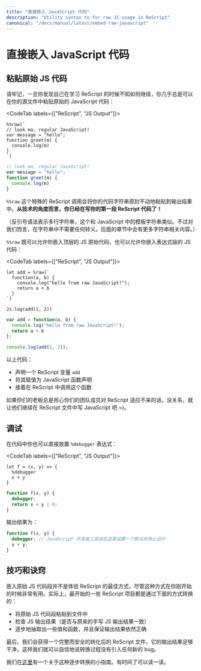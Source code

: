```yaml
---
title: "直接嵌入 JavaScript 代码"
description: "Utility syntax to for raw JS usage in ReScript"
canonical: "/docs/manual/latest/embed-raw-javascript"
---
```


<!--
# Embed Raw JavaScript
-->
# 直接嵌入 JavaScript 代码

<!--
## Paste Raw JS Code
-->
## 粘贴原始 JS 代码

<!--
First thing first. If you're ever stuck learning ReScript, remember that you can always just paste raw JavaScript code into our source file:
-->

请牢记，一旦你发现自己在学习 ReScript 的时候不知如何继续，你几乎总是可以在你的源文件中粘贴原始的 JavaScript 代码：

<CodeTab labels={["ReScript", "JS Output"]}>

```res example
%%raw(`
// look ma, regular JavaScript!
var message = "hello";
function greet(m) {
  console.log(m)
}
`)
```
```js
// look ma, regular JavaScript!
var message = "hello";
function greet(m) {
  console.log(m)
}
```

</CodeTab>

<!--
The `%%raw` special ReScript call takes your code string and pastes it as-is into the output. **You've now technically written your first ReScript file!**
-->

`%%raw` 这个特殊的 ReScript 调用会将你的代码字符串原封不动地粘贴到输出结果中。**从技术的角度而言，你已经在写你的第一段 ReScript 代码了！**

<!--
(The back tick syntax is a multiline string, similar to JavaScript's. Except for us, no escaping is needed inside the string. More on string in a later section.)
-->

（反引号语法表示多行字符串，这个和 JavaScript 中的模板字符串类似。不过对我们而言，在字符串中不需要任何转义。后面的章节中会有更多字符串相关内容。）

<!--
While `%%raw` lets you embed top-level raw JS code, `%raw` lets you embed expression-level JS code:
-->

`%%raw` 既可以允许你嵌入顶层的 JS 原始代码，也可以允许你嵌入表达式级的 JS 代码：

<CodeTab labels={["ReScript", "JS Output"]}>

```res example
let add = %raw(`
  function(a, b) {
    console.log("hello from raw JavaScript!");
    return a + b
  }
`)

Js.log(add(1, 2))
```
```js
var add = function(a, b) {
  console.log("hello from raw JavaScript!");
  return a + b
};

console.log(add(1, 2));
```

</CodeTab>

<!--
The above code:
- declared a ReScript variable `add`,
- with the raw JavaScript value of a function declaration,
- then called that function in ReScript.
-->

以上代码：
- 声明一个 ReScript 变量 `add`
- 将其赋值为 JavaScript 函数声明
- 接着在 ReScript 中调用这个函数

<!--
If your boss is ever worried that your teammates can't adopt ReScript, just let them keep writing JavaScript inside ReScript files =).
-->

如果你们的老板总是担心你们的团队成员对 ReScript 适应不来的话，没关系，就让他们继续在 ReScript 文件中写 JavaScript 吧 =)。

<!--
## Debugger
-->
## 调试

<!--
You can also drop a `%debugger` expression in a body:
-->

在代码中你也可以直接放置 `%debugger` 表达式：

<CodeTab labels={["ReScript", "JS Output"]}>

```res example
let f = (x, y) => {
  %debugger
  x + y
}
```
```js
function f(x, y) {
  debugger;
  return x + y | 0;
}
```

</CodeTab>

<!--
Output:
-->

输出结果为：

```js
function f(x, y) {
  debugger; // JavaScript 开发者工具会在这里设置一个断点并停止运行
  x + y;
}
```

<!--
## Tips & Tricks
-->
## 技巧和诀窍

<!--
Embedding raw JS snippets isn't the best way to experience ReScript, though it's also highly useful if you're just starting out. As a matter of fact, the first few ReScript projects were converted through:
-->

嵌入原始 JS 代码段并不是体验 ReScript 的最佳方式，尽管这种方式在你刚开始的时候非常有用。实际上，最开始的一些 ReScript 项目都是通过下面的方式转换的：

<!--
- pasting raw JS snippets inside a file
- examining the JS output (identical to the old hand-written JS)
- gradually extract a few values and functions and making sure the output still looks OK
-->

- 将原始 JS 代码段粘贴到文件中
- 检查 JS 输出结果（是否与原来的手写 JS 输出结果一致）
- 逐步地抽取出一些值和函数，并且保证输出结果依然正确

<!--
At the end, we get a fully safe, converted ReScript file whose JS output is clean enough that we can confidently assert that no new bug has been introduced during the conversion process.
-->

最后，我们会获得一个完整而安全的转化后的 ReScript 文件，它的输出结果足够干净，这样我们就可以自信地说转换过程没有引入任何新的 bug。

<!--
We have a small guide on this iteration [here](converting-from-js.md). Feel free to peruse it later.
-->

我们在[这里](converting-from-js.md)有一个关于这种逐步转换的小指南。有时间了可以读一读。
